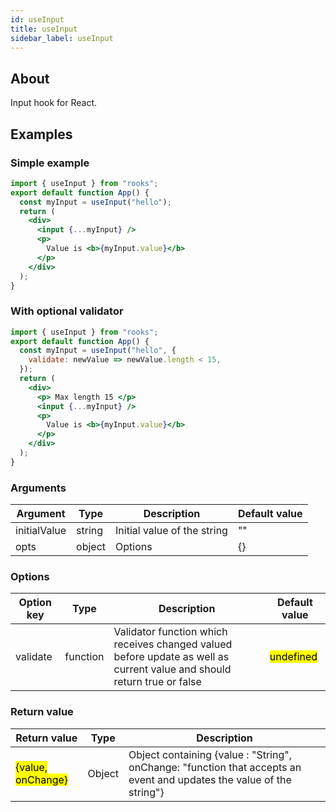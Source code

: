 ```yaml
---
id: useInput
title: useInput
sidebar_label: useInput
---
```


## About

Input hook for React.
<br/>

## Examples

### Simple example

```jsx
import { useInput } from "rooks";
export default function App() {
  const myInput = useInput("hello");
  return (
    <div>
      <input {...myInput} />
      <p>
        Value is <b>{myInput.value}</b>
      </p>
    </div>
  );
}
```

### With optional validator

```jsx
import { useInput } from "rooks";
export default function App() {
  const myInput = useInput("hello", {
    validate: newValue => newValue.length < 15,
  });
  return (
    <div>
      <p> Max length 15 </p>
      <input {...myInput} />
      <p>
        Value is <b>{myInput.value}</b>
      </p>
    </div>
  );
}
```

### Arguments

| Argument     | Type   | Description                 | Default value |
| ------------ | ------ | --------------------------- | ------------- |
| initialValue | string | Initial value of the string | ""            |
| opts         | object | Options                     | \{\}          |

### Options

| Option key | Type     | Description                                                                                                             | Default value          |
| ---------- | -------- | ----------------------------------------------------------------------------------------------------------------------- | ---------------------- |
| validate   | function | Validator function which receives changed valued before update as well as current value and should return true or false | <mark>undefined</mark> |

### Return value

| Return value                     | Type   | Description                                                                                                            |
| -------------------------------- | ------ | ---------------------------------------------------------------------------------------------------------------------- |
| <mark>\{value, onChange\}</mark> | Object | Object containing \{value : "String", onChange: "function that accepts an event and updates the value of the string"\} |
